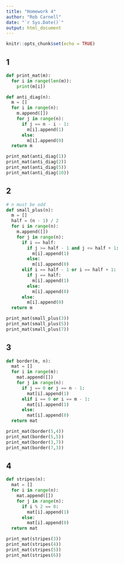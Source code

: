 ```yaml
---
title: "Homework 4"
author: "Rob Carnell"
date: "`r Sys.Date()`"
output: html_document
---
```


```r
knitr::opts_chunk$set(echo = TRUE)
```

## 1

```python
def print_mat(m):
  for i in range(len(m)):
    print(m[i])

def anti_diag(n):
  m = []
  for i in range(n):
    m.append([])
    for j in range(n):
      if j == n - i - 1:
        m[i].append(1)
      else:
        m[i].append(0)
  return m

print_mat(anti_diag(1))
print_mat(anti_diag(2))
print_mat(anti_diag(5))
print_mat(anti_diag(10))
```

## 2

```python
# n must be odd
def small_plus(n):
  m = []
  half = (n - 1) / 2
  for i in range(n):
    m.append([])
    for j in range(n):
      if i == half:
        if j >= half - 1 and j <= half + 1:
          m[i].append(1)
        else:
          m[i].append(0)
      elif i == half - 1 or i == half + 1:
        if j == half:
          m[i].append(1)
        else:
          m[i].append(0)
      else:
        m[i].append(0)
  return m

print_mat(small_plus(3))
print_mat(small_plus(5))
print_mat(small_plus(7))
```

## 3

```python
def border(m, n):
  mat = []
  for i in range(m):
    mat.append([])
    for j in range(n):
      if j == 0 or j == n - 1:
        mat[i].append(1)
      elif i == 0 or i == m - 1:
        mat[i].append(1)
      else:
        mat[i].append(0)
  return mat

print_mat(border(5,4))
print_mat(border(5,5))
print_mat(border(3,7))
print_mat(border(7,3))
```

## 4

```python
def stripes(n):
  mat = []
  for i in range(n):
    mat.append([])
    for j in range(n):
      if i % 2 == 0:
        mat[i].append(1)
      else:
        mat[i].append(0)
  return mat

print_mat(stripes(3))
print_mat(stripes(4))
print_mat(stripes(5))
print_mat(stripes(6))
```
